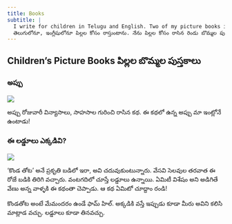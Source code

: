 ```yaml
---
title: Books
subtitle: |
  I write for children in Telugu and English. Two of my picture books in Telugu are published by Manchi Pustakam. I also translated a few from English to Telugu. <br>
  తెలుగులోనూ, ఇంగ్లీషులోనూ పిల్లల కోసం రాస్తుంటాను. నేను పిల్లల కోసం రాసిన రెండు బొమ్మల పుస్తకాలను  మంచి పుస్తకం ద్వారా ప్రచురించారు. కొన్ని పుస్తకాలను ఇంగ్లీషు నుంచీ తెలుగులోకి అనువదించాను. 
---
```


## Children's Picture Books పిల్లల బొమ్మల పుస్తకాలు 

### అప్పు 

![](appu-cover.jpg)

అప్పు రోజువారీ విన్యాసాలు, సాహసాల గురించి రాసిన కథ. ఈ కథలో ఉన్న అప్పు మా ఇంట్లోనే ఉంటాడు!

### ఈ లడ్డూలు ఎక్కడివి?

![](laddoo.jpg)

'కొండ తోట' అనే ప్రకృతి బడిలో ఇరా, అవి చదువుకుంటున్నారు. వేసవి సెలవుల తరవాత ఈ రోజే బడికి 
తిరిగి వచ్చారు. వంటగదిలో చూస్తే లడ్డూలు ఉన్నాయి. ఏమిటీ విశేషం అని అడిగితే వేణు అన్న వాళ్ళకి ఈ కథంతా 
చెప్పాడు. ఆ కథ ఏమిటో చూద్దాం రండి!

కొండతోట అంటే మేమందరం ఉండే ఫామ్ హిల్. అక్కడికి వస్తే ఇప్పుడు కూడా మీరు అవిని కలిసి మాట్లాడ వచ్చు. 
లడ్డూలు కూడా తినవచ్చు. 


